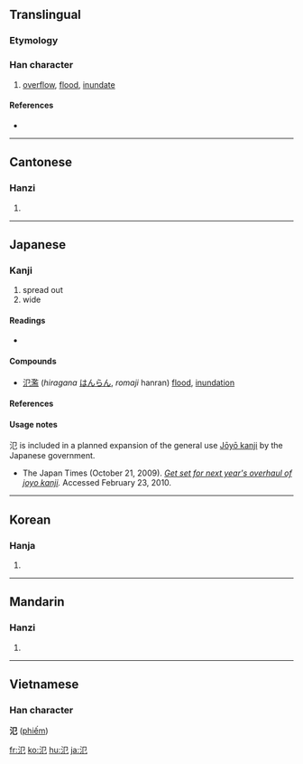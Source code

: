 {{also|泛}}
==Translingual==

===Etymology===
{{Han compound|水|㔾|c1=s|c2=p|ls=psc}}

===Han character===
{{Han char|rn=85|rad=水|as=02|sn=5|four=3711<sub>2</sub>|canj=水尸山 (ESU)}}

# [[overflow]], [[flood]], [[inundate]]

====References====
* {{Han ref|kx=0603.140|dkj=17101|dj=0997.090|hdz=31549.090|uh=6C3E|ud=27710|bh=A5C6|bd=42438}}

----

==Cantonese==

===Hanzi===
{{yue-hanzi|jyut=|y=faan3}}

# {{defn|Cantonese}}

----

==Japanese==

===Kanji===
{{ja-kanji|grade=9|rs=水02}}

# spread out
# wide

====Readings====
* {{ja-readings|on=[[はん]] (han)|kun=[[ひろがる]] (hirogaru)}}

====Compounds====
* [[氾濫]] (''hiragana'' [[はんらん]], ''romaji'' hanran) [[flood]], [[inundation]]

====References====
{{ja-kref
|ku= 4037
|shift= 94c3
|jis= 4845
|euc= C8C5
|freq= ''not ranked''
|nelson= 2483
|newnelson= 3033
|halpern= ''not listed''
|kld= ''not listed''
|heisig= 2301
|tuttle= 3a2.3
}}

====Usage notes====
氾 is included in a planned expansion of the general use [[w:Jōyō kanji|Jōyō kanji]] by the Japanese government.
* The Japan Times (October 21, 2009). ''[http://www.kanjiclinic.com/kc99final.htm Get set for next year's overhaul of joyo kanji].'' Accessed February 23, 2010.

----

==Korean==

===Hanja===
{{ko-hanja|hangeul=범|eumhun=|rv=beom|mr=pŏm|y=pem}}

# {{defn|Korean}}

----

==Mandarin==

===Hanzi===
{{cmn-hanzi|pin=[[fán]] ([[fan2]]), [[fàn]] ([[fan4]]), [[fěng]] ([[feng3]])|wg=fan<sup>2</sup>, fan<sup>4</sup>, feng<sup>3</sup>}}

# {{defn|Mandarin}}

----

==Vietnamese==
===Han character===
'''氾''' ([[phiếm]])

[[fr:氾]]
[[ko:氾]]
[[hu:氾]]
[[ja:氾]]